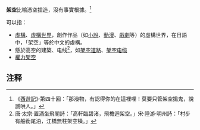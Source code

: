 '''架空'''比喻憑空捏造，沒有事實根據。<ref>《[[西遊記|西遊記]]》·第四十回：「那潑物，有認得你的在這裡哩！莫要只管架空搗鬼，說謊哄人。」</ref>

可以指：

* [[虛構|虛構]]、[[虛構世界|虛構世界]]，創作作品（如[[小說|小說]]、[[動漫|動漫]]、[[戲劇|戲劇]]等）的虛構世界，在日語中，「架空」等於中文的虛構。
* 懸於高空的建築、电线<ref>唐·太宗·置酒坐飛閣詩：「高軒臨碧渚，飛檐迥架空。」宋·陸游·明州詩：「村步有船銜尾泊，江橋無柱架空橫。」</ref>，如[[架空道路|架空道路]]、[[架空电缆|架空电缆]]
* [[權力架空|權力架空]]

==注释==
<references />

{{Disambig|CAT=二字消歧义}}